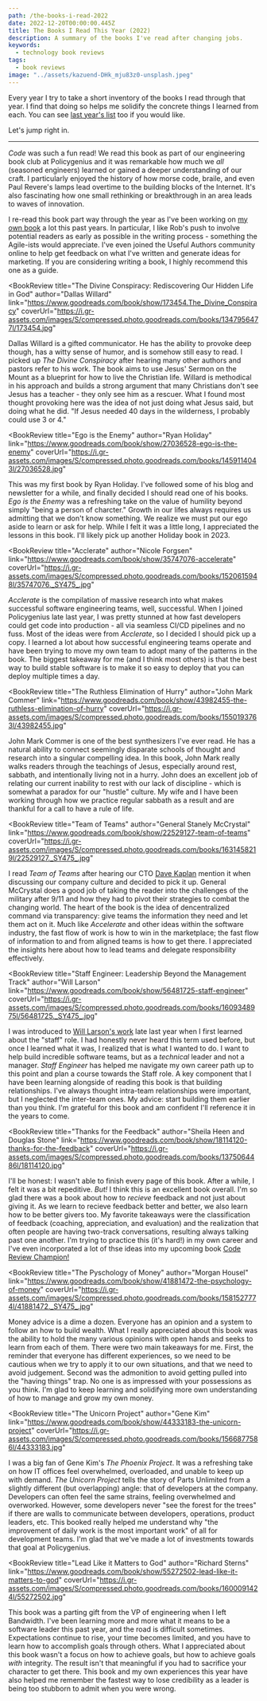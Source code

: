 ```yaml
---
path: /the-books-i-read-2022
date: 2022-12-20T00:00:00.445Z
title: The Books I Read This Year (2022)
description: A summary of the books I've read after changing jobs.
keywords:
  - technology book reviews
tags:
  - book reviews
image: "../assets/kazuend-DHk_mju83z0-unsplash.jpeg"
---
```


Every year I try to take a short inventory of the books I read through that year. I find that doing so helps me solidify the concrete things I learned from each. You can see [last year's list](/blog/the-books-i-read-this-year-2021) too if you would like.

Let's jump right in.

---


<BookReview title="Code: The Hidden Language of Computer Hardware and Software" 
  author="Frank Herbert" 
  link="https://www.goodreads.com/book/show/44882.Code" 
  coverUrl="https://i.gr-assets.com/images/S/compressed.photo.goodreads.com/books/1328830222l/44882.jpg">

_Code_ was such a fun read! We read this book as part of our engineering book club at Policygenius and it was remarkable how much we _all_ (seasoned engineers) learned or gained a deeper understanding of our craft. I particularly enjoyed the history of how 
morse code, braile, and even Paul Revere's lamps lead overtime to the building blocks of the Internet. It's also fascinating how one small rethinking or breakthrough in an area leads to waves of innovation.

</BookReview>

<BookReview title="Write Useful Books" 
  author="Rob Fitzpatrick" 
  link="https://www.goodreads.com/book/show/58482658-write-useful-books" 
  coverUrl="https://i.gr-assets.com/images/S/compressed.photo.goodreads.com/books/1625372113l/58482658._SY475_.jpg">

I re-read this book part way through the year as I've been working on [my own book](https://dangoslen.me/book) a lot this past years. In particular, I like Rob's push to involve potential readers as early as possible in the writing process - something the Agile-ists would appreciate. I've even joined
the Useful Authors community online to help get feedback on what I've written and generate ideas for marketing. If you are considering writing a book, I highly recommend this one as a guide.

</BookReview>

<BookReview title="The Divine Conspiracy: Rediscovering Our Hidden Life in God"
  author="Dallas Willard"
  link="https://www.goodreads.com/book/show/173454.The_Divine_Conspiracy"
  coverUrl="https://i.gr-assets.com/images/S/compressed.photo.goodreads.com/books/1347956477l/173454.jpg"
>

Dallas Willard is a gifted communicator. He has the ability to provoke deep though, has a witty sense of humor, and is somehow still easy to read. I picked up _The Divine Conspiracy_ after hearing many other authors and pastors refer to his work. The book aims to use Jesus' Sermon on the Mount as a blueprint for how to live the Christian life. 
Willard is methodical in his approach and builds a strong argument that many Christians don't see Jesus has a teacher - they only see him as a rescuer. What I found most thought provoking here was the idea of not just doing what Jesus said, but doing what he did. "If Jesus needed 40 days in the wilderness, I probably could use 3 or 4."

</BookReview>

<BookReview title="Ego is the Enemy"
  author="Ryan Holiday"
  link="https://www.goodreads.com/book/show/27036528-ego-is-the-enemy"
  coverUrl="https://i.gr-assets.com/images/S/compressed.photo.goodreads.com/books/1459114043l/27036528.jpg"
>

This was my first book by Ryan Holiday. I've followed some of his blog and newsletter for a while, and finally decided I should read one of his books. _Ego is the Enemy_ was a refreshing take on the value of humility beyond simply "being a person of charcter." Growth in our lifes always
requires us admitting that we don't know something. We realize we must put our ego aside to learn or ask for help. While I felt it was a little long, I appreciated the lessons in this book. I'll likely pick up another Holiday book in 2023.

</BookReview>

<BookReview title="Acclerate"
  author="Nicole Forgsen"
  link="https://www.goodreads.com/book/show/35747076-accelerate"
  coverUrl="https://i.gr-assets.com/images/S/compressed.photo.goodreads.com/books/1520615948l/35747076._SY475_.jpg"
>

_Acclerate_ is the compilation of massive research into what makes successful software engineering teams, well, successful. When I joined Policygenius late last year, I was pretty stunned at how fast developers could get code into production - all via seamless 
CI/CD pipelines and no fuss. Most of the ideas were from _Acclerate_, so I decided I should pick up a copy. I learned a lot about how successful engineering teams operate and have been trying to move my own team to adopt many of the patterns in the book. 
The biggest takeaway for me (and I think most others) is that the best way to build stable software is to make it so easy to deploy that you can deploy multiple times a day.

</BookReview>

<BookReview title="The Ruthless Elimination of Hurry"
  author="John Mark Commer"
  link="https://www.goodreads.com/book/show/43982455-the-ruthless-elimination-of-hurry"
  coverUrl="https://i.gr-assets.com/images/S/compressed.photo.goodreads.com/books/1550193763l/43982455.jpg"
>

John Mark Commer is one of the best synthesizers I've ever read. He has a natural ability to connect seemingly disparate schools of thought and research into a singular compelling idea. In this book, John Mark really walks readers through the teachings of Jesus, 
especially around rest, sabbath, and intentionally living not in a hurry. John does an excellent job of relating our current inability to rest with our lack of discipline - which is somewhat a paradox for our "hustle" culture. My wife and I have been working through 
how we practice regular sabbath as a result and are thankful for a call to have a rule of life.

</BookReview>

<BookReview title="Team of Teams"
  author="General Stanely McCrystal"
  link="https://www.goodreads.com/book/show/22529127-team-of-teams"
  coverUrl="https://i.gr-assets.com/images/S/compressed.photo.goodreads.com/books/1631458219l/22529127._SY475_.jpg"
>

I read _Team of Teams_ after hearing our CTO [Dave Kaplan](https://www.linkedin.com/in/davebkaplan/) mention it when discussing our company culture and decided to pick it up. General McCrystal does a good job of taking the reader into the challenges of the military 
after 9/11 and how they had to pivot their strategies to combat the changing world. The heart of the book is the idea of dencentralized command via transparency: give teams the information they need and let them act on it. Much like _Accelerate_ and other ideas within the software industry, 
the fast flow of work is how to win in the marketplace; the fast flow of information to and from aligned teams is how to get there. I appreciated the insights here about how to lead teams and delegate responsibility effectively.

</BookReview>


<BookReview title="Staff Engineer: Leadership Beyond the Management Track"
  author="Will Larson"
  link="https://www.goodreads.com/book/show/56481725-staff-engineer"
  coverUrl="https://i.gr-assets.com/images/S/compressed.photo.goodreads.com/books/1609348975l/56481725._SY475_.jpg"
>

I was introduced to [Will Larson's work](https://lethain.com/) late last year when I first learned about the "staff" role. I had honestly never heard this term used before, but once I learned what it was, I realized that is what I wanted to do. I want to help build incredible software teams, but as a _technical_ leader and not a manager.
_Staff Engineer_ has helped me navigate my own career path up to this point and plan a course towards the Staff role. A key component that I have been learning alongside of reading this book is that building relationships. I've always thought intra-team relationships were important, but I neglected the inter-team ones. My advice: start building them
earlier than you think. I'm grateful for this book and am confident I'll reference it in the years to come.

</BookReview>

<BookReview title="Thanks for the Feedback"
  author="Sheila Heen and Douglas Stone"
  link="https://www.goodreads.com/book/show/18114120-thanks-for-the-feedback"
  coverUrl="https://i.gr-assets.com/images/S/compressed.photo.goodreads.com/books/1375064486l/18114120.jpg"
>

I'll be honest: I wasn't able to finish every page of this book. After a while, I felt it was a bit repeditive. _But!_ I think this is an excellent book overall. I'm so glad there was a book about how to _recieve_ feedback and not just about giving it. As we learn to recieve feedback better and better, we also learn how
to be better givers too. My favorite takeaways were the classification of feedback (coaching, appreciation, and evaluation) and the realization that often people are having two-track conversations, resulting always talking past one another.  I'm trying to practice this (it's hard!) in my own career and I've even incorporated
a lot of thse ideas into my upcoming book [Code Review Champion!](https://dangoslen.me/book)

</BookReview>

<BookReview title="The Pyschology of Money" 
 author="Morgan Housel"
 link="https://www.goodreads.com/book/show/41881472-the-psychology-of-money"
 coverUrl="https://i.gr-assets.com/images/S/compressed.photo.goodreads.com/books/1581527774l/41881472._SY475_.jpg"
>

Money advice is a dime a dozen. Everyone has an opinion and a system to follow an how to build wealth. What I really appreciated about this book was the ability to hold the many various opinions with open hands and seeks to learn from each of them. There were two main takeaways for me. First, the reminder that everyone has different experiences, 
so we need to be cautious when we try to apply it to our own situations, and that we need to avoid judgement. Second was the admonition to avoid getting pulled into the "having things" trap. No one is as impressed with your possessions as you think. I'm glad to keep learning and solidifying more own understanding of how to manage and grow my own money.

</BookReview>

<BookReview title="The Unicorn Project" 
  author="Gene Kim"
  link="https://www.goodreads.com/book/show/44333183-the-unicorn-project" 
  coverUrl="https://i.gr-assets.com/images/S/compressed.photo.goodreads.com/books/1566877586l/44333183.jpg"
>

I was a big fan of Gene Kim's _The Phoenix Project_. It was a refreshing take on how IT offices feel overwhelmed, overloaded, and unable to keep up with demand. _The Unicorn Project_ tells the story of Parts Unlimited from a slightly different (but overlapping) angle: that of developers at the company. Developers can often feel the same strains, feeling 
overwhelmed and overworked. However, some developers never "see the forest for the trees" if there are walls to communicate between developers, operations, product leaders, etc. This booked really helped me understand why "the improvement of daily work is the most important work" of all for development teams. I'm glad that we've made a lot of investments 
towards that goal at Policygenius.

</BookReview>

<BookReview title="Lead Like it Matters to God" 
 author="Richard Sterns"
 link="https://www.goodreads.com/book/show/55272502-lead-like-it-matters-to-god"
 coverUrl="https://i.gr-assets.com/images/S/compressed.photo.goodreads.com/books/1600091424l/55272502.jpg"
>

This book was a parting gift from the VP of engineering when I left Bandwidth. I've been learning more and more what it means to be a software leader this past year, and the road is difficult sometimes. Expectations continue to rise, your time becomes limited, and you have to learn how to accomplish goals through others. What I appreciated about this book wasn't a focus on 
how to achieve goals, but how to achieve goals _with_ integrity. The result isn't that meaningful if you had to sacrifice your character to get there. This book and my own experiences this year have also helped me remember the fastest way to lose credibility as a leader is being too stubborn to admit when you were wrong.

</BookReview>




